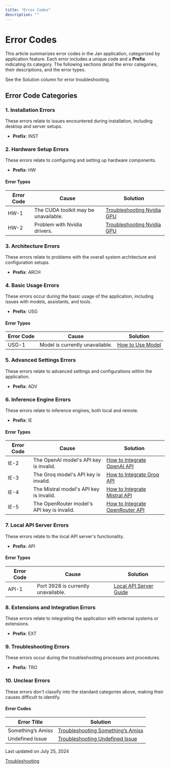```yaml
---
title: "Error Codes"
description: ""
---
```


# Error Codes

This article summarizes error codes in the Jan application, categorized by application feature. Each error includes a unique code and a **Prefix** indicating its category. The following sections detail the error categories, their descriptions, and the error types.

See the Solution column for error troubleshooting.

## Error Code Categories[](#error-code-categories)

### 1\. Installation Errors[](#1-installation-errors)

These errors relate to issues encountered during installation, including desktop and server setups.

*   **Prefix**: INST

### 2\. Hardware Setup Errors[](#2-hardware-setup-errors)

These errors relate to configuring and setting up hardware components.

*   **Prefix**: HW

#### Error Types[](#error-types)

| Error Code | Cause | Solution |
| --- | --- | --- |
| HW-1 | The CUDA toolkit may be unavailable. | [Troubleshooting Nvidia GPU](/docs/troubleshooting#1-ensure-gpu-mode-requirements) |
| HW-2 | Problem with Nvidia drivers. | [Troubleshooting Nvidia GPU](/docs/troubleshooting#troubleshooting-nvidia-gpu) |

### 3\. Architecture Errors[](#3-architecture-errors)

These errors relate to problems with the overall system architecture and configuration setups.

*   **Prefix**: ARCH

### 4\. Basic Usage Errors[](#4-basic-usage-errors)

These errors occur during the basic usage of the application, including issues with models, assistants, and tools.

*   **Prefix**: USG

#### Error Types[](#error-types-1)

| Error Code | Cause | Solution |
| --- | --- | --- |
| USG-1 | Model is currently unavailable. | [How to Use Model](/docs/models) |

### 5\. Advanced Settings Errors[](#5-advanced-settings-errors)

These errors relate to advanced settings and configurations within the application.

*   **Prefix**: ADV

### 6\. Inference Engine Errors[](#6-inference-engine-errors)

These errors relate to inference engines, both local and remote.

*   **Prefix**: IE

#### Error Types[](#error-types-2)

| Error Code | Cause | Solution |
| --- | --- | --- |
| IE-2 | The OpenAI model's API key is invalid. | [How to Integrate OpenAI API](/docs/remote-inference/openai#how-to-integrate-openai-api-with-jan) |
| IE-3 | The Groq model's API key is invalid. | [How to Integrate Groq API](/docs/remote-inference/groq#how-to-integrate-groq-api-with-jan) |
| IE-4 | The Mistral model's API key is invalid. | [How to Integrate Mistral API](/docs/remote-inference/mistralai) |
| IE-5 | The OpenRouter model's API key is invalid. | [How to Integrate OpenRouter API](/docs/remote-inference/openrouter) |

### 7\. Local API Server Errors[](#7-local-api-server-errors)

These errors relate to the local API server's functionality.

*   **Prefix**: API

#### Error Types[](#error-types-3)

| Error Code | Cause | Solution |
| --- | --- | --- |
| API-1 | Port 3928 is currently unavailable. | [Local API Server Guide](/docs/local-api#step-1-set-the-local-server) |

### 8\. Extensions and Integration Errors[](#8-extensions-and-integration-errors)

These errors relate to integrating the application with external systems or extensions.

*   **Prefix**: EXT

### 9\. Troubleshooting Errors[](#9-troubleshooting-errors)

These errors occur during the troubleshooting processes and procedures.

*   **Prefix**: TRO

### 10\. Unclear Errors[](#10-unclear-errors)

These errors don't classify into the standard categories above, making their causes difficult to identify.

#### Error Codes[](#error-codes)

| Error Title | Solution |
| --- | --- |
| Something’s Amiss | [Troubleshooting Something’s Amiss](/docs/troubleshooting#somethings-amiss) |
| Undefined Issue | [Troubleshooting Undefined Issue](/docs/troubleshooting#undefined-issue) |

Last updated on July 25, 2024

[Troubleshooting](/docs/troubleshooting "Troubleshooting")